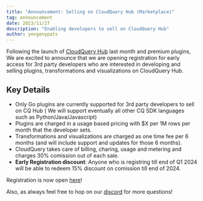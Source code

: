 ```yaml
---
title: "Announcement: Selling on CloudQuery Hub (Marketplace)"
tag: announcement
date: 2023/11/27
description: "Enabling developers to sell on CloudQuery Hub"
author: yevgenypats
---
```



<BlogHeader/>

Following the launch of [CloudQuery Hub](https://docs.cloudquery.io/blog/announcing-cloudquery-new-hub) last month and premium plugins,
We are excited to announce that we are opening registration for early access for 3rd party developers who are interested in 
developing and selling plugins, transformations and visualizations on CloudQuery Hub.

## Key Details

- Only Go plugins are currently supported for 3rd party developers to sell on CQ Hub (
  We will support eventually all other CQ SDK languages such as Python/Java/Javascript)
- Plugins are charged in a usage based pricing with $X per 1M rows per month that the developer sets.
- Transformations and visualizations are charged as one time fee per 6 months (and will include support and updates for those 6 months).
- CloudQuery takes care of billing, charing, usage and metering and charges 30% comission out of each sale.
- **Early Registration discount**: Anyone who is registring till end of Q1 2024 will be able to redeem 15% discount on comission till end of 2024.

Registration is now open [here](https://docs.cloudquery.io/register-for-marketplace)! 

Also, as always feel free to hop on our [discord](https://cloudquery.io/discord) for more questions!